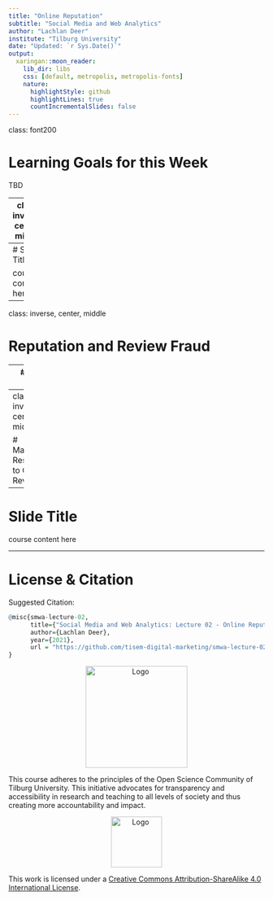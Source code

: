 ```yaml
---
title: "Online Reputation"
subtitle: "Social Media and Web Analytics"
author: "Lachlan Deer"
institute: "Tilburg University"
date: "Updated: `r Sys.Date()`"
output:
  xaringan::moon_reader:
    lib_dir: libs
    css: [default, metropolis, metropolis-fonts]
    nature:
      highlightStyle: github
      highlightLines: true
      countIncrementalSlides: false
---
```

class: font200

# Learning Goals for this Week

TBD

---
class: inverse, center, middle

# Dynamics of Seller Reputation

---
# Slide Title 

course content here

---
class: inverse, center, middle

# Reputation and Review Fraud

---
# Slide Title 

course content here

---
class: inverse, center, middle

# Managerial Response to Online Reviews

---
# Slide Title 

course content here

---
# License & Citation

Suggested Citation:

```r
@misc{smwa-lecture-02,
      title={"Social Media and Web Analytics: Lecture 02 - Online Reputation"},
      author={Lachlan Deer},
      year={2021},
      url = "https://github.com/tisem-digital-marketing/smwa-lecture-02"
}
```

<p style="text-align:center;"><img src="https://www.tilburguniversity.edu/sites/default/files/styles/large_width/public/image/Logo%20OSCT.png?itok=PqU9mw_l" alt="Logo" width = "200"></p>

This course adheres to the principles of the Open Science Community of Tilburg University. 
This initiative advocates for transparency and accessibility in research and teaching to all levels of society and thus creating more accountability and impact.

<p style="text-align:center;"><img src="https://i.creativecommons.org/l/by-sa/4.0/88x31.png" alt="Logo" width = "100"></p>
This work is licensed under a <a rel="license" href="http://creativecommons.org/licenses/by-sa/4.0/">Creative Commons Attribution-ShareAlike 4.0 International License</a>.